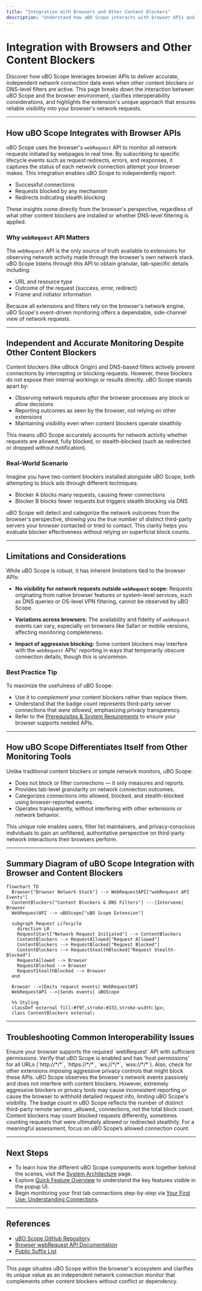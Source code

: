 ```yaml
---
title: "Integration with Browsers and Other Content Blockers"
description: "Understand how uBO Scope interacts with browser APIs and why its approach delivers independent, accurate network monitoring even when other content blockers or DNS-level filters are in use. Learn about limitations and interoperability considerations."
---
```


# Integration with Browsers and Other Content Blockers

Discover how uBO Scope leverages browser APIs to deliver accurate, independent network connection data even when other content blockers or DNS-level filters are active. This page breaks down the interaction between uBO Scope and the browser environment, clarifies interoperability considerations, and highlights the extension's unique approach that ensures reliable visibility into your browser's network requests.

---

## How uBO Scope Integrates with Browser APIs

uBO Scope uses the browser's `webRequest` API to monitor all network requests initiated by webpages in real time. By subscribing to specific lifecycle events such as request redirects, errors, and responses, it captures the status of each network connection attempt your browser makes. This integration enables uBO Scope to independently report:

- Successful connections
- Requests blocked by any mechanism
- Redirects indicating stealth blocking

These insights come directly from the browser's perspective, regardless of what other content blockers are installed or whether DNS-level filtering is applied.

### Why `webRequest` API Matters

The `webRequest` API is the only source of truth available to extensions for observing network activity made through the browser's own network stack. uBO Scope listens through this API to obtain granular, tab-specific details including:

- URL and resource type
- Outcome of the request (success, error, redirect)
- Frame and initiator information

Because all extensions and filters rely on the browser's network engine, uBO Scope's event-driven monitoring offers a dependable, side-channel view of network requests.

---

## Independent and Accurate Monitoring Despite Other Content Blockers

Content blockers (like uBlock Origin) and DNS-based filters actively prevent connections by intercepting or blocking requests. However, these blockers do not expose their internal workings or results directly. uBO Scope stands apart by:

- Observing network requests _after_ the browser processes any block or allow decisions
- Reporting outcomes as seen by the browser, not relying on other extensions
- Maintaining visibility even when content blockers operate stealthily

This means uBO Scope accurately accounts for network activity whether requests are allowed, fully blocked, or stealth-blocked (such as redirected or dropped without notification).

### Real-World Scenario

Imagine you have two content blockers installed alongside uBO Scope, both attempting to block ads through different techniques:

- Blocker A blocks many requests, causing fewer connections
- Blocker B blocks fewer requests but triggers stealth blocking via DNS

uBO Scope will detect and categorize the network outcomes from the browser's perspective, showing you the true number of distinct third-party servers your browser contacted or tried to contact. This clarity helps you evaluate blocker effectiveness without relying on superficial block counts.

---

## Limitations and Considerations

While uBO Scope is robust, it has inherent limitations tied to the browser APIs:

- **No visibility for network requests outside `webRequest` scope:**
  Requests originating from native browser features or system-level services, such as DNS queries or OS-level VPN filtering, cannot be observed by uBO Scope.

- **Variations across browsers:**
  The availability and fidelity of `webRequest` events can vary, especially on browsers like Safari or mobile versions, affecting monitoring completeness.

- **Impact of aggressive blocking:**
  Some content blockers may interfere with the `webRequest` APIs' reporting in ways that temporarily obscure connection details, though this is uncommon.

### Best Practice Tip

To maximize the usefulness of uBO Scope:

- Use it to _complement_ your content blockers rather than replace them.
- Understand that the badge count represents third-party server connections that _were allowed_, emphasizing privacy transparency.
- Refer to the [Prerequisites & System Requirements](../getting-started/installation-basics/prerequisites-system-requirements) to ensure your browser supports needed APIs.

---

## How uBO Scope Differentiates Itself from Other Monitoring Tools

Unlike traditional content blockers or simple network monitors, uBO Scope:

- Does not block or filter connections — it only measures and reports.
- Provides tab-level granularity on network connection outcomes.
- Categorizes connections into allowed, blocked, and stealth-blocked using browser-reported events.
- Operates transparently, without interfering with other extensions or network behavior.

This unique role enables users, filter list maintainers, and privacy-conscious individuals to gain an unfiltered, authoritative perspective on third-party network interactions their browsers perform.

---

## Summary Diagram of uBO Scope Integration with Browser and Content Blockers

```mermaid
flowchart TD
  Browser["Browser Network Stack"] --> WebRequestAPI["webRequest API Events"]
  ContentBlockers["Content Blockers & DNS Filters"] ---|Intervene| Browser
  WebRequestAPI --> uBOScope["uBO Scope Extension"]

  subgraph Request Lifecycle
    direction LR
    RequestStart["Network Request Initiated"] --> ContentBlockers
    ContentBlockers --> RequestAllowed["Request Allowed"]
    ContentBlockers --> RequestBlocked["Request Blocked"]
    ContentBlockers --> RequestStealthBlocked["Request Stealth-Blocked"]
    RequestAllowed --> Browser
    RequestBlocked --> Browser
    RequestStealthBlocked --> Browser
  end

  Browser -->|Emits request events| WebRequestAPI
  WebRequestAPI -->|Sends events| uBOScope

  %% Styling
  classDef external fill:#f9f,stroke:#333,stroke-width:1px;
  class ContentBlockers external;
```

---

## Troubleshooting Common Interoperability Issues

<AccordionGroup title="Troubleshooting Integration with Other Content Blockers">
<Accordion title="Why am I seeing no data or incomplete data in uBO Scope?">
Ensure your browser supports the required `webRequest` API with sufficient permissions. Verify that uBO Scope is enabled and has 'host permissions' for all URLs (`http://*/*`, `https://*/*`, `ws://*/*`, `wss://*/*`). Also, check for other extensions imposing aggressive privacy controls that might block these APIs.
</Accordion>
<Accordion title="Are there conflicts when using multiple blocking extensions?">
uBO Scope observes the browser's network events passively and does not interfere with content blockers. However, extremely aggressive blockers or privacy tools may cause inconsistent reporting or cause the browser to withhold detailed request info, limiting uBO Scope's visibility.
</Accordion>
<Accordion title="Why does uBO Scope's badge count differ from my content blocker’s block count?">
The badge count in uBO Scope reflects the number of distinct third-party remote servers _allowed_ connections, not the total block count. Content blockers may count blocked requests differently, sometimes counting requests that were ultimately allowed or redirected stealthily. For a meaningful assessment, focus on uBO Scope’s allowed connection count.
</Accordion>
</AccordionGroup>

---

## Next Steps

- To learn how the different uBO Scope components work together behind the scenes, visit the [System Architecture](./system-architecture) page.
- Explore [Quick Feature Overview](./feature-overview) to understand the key features visible in the popup UI.
- Begin monitoring your first tab connections step-by-step via [Your First Use: Understanding Connections](../../getting-started/first-use-config/getting-started-using).

---

## References

- [uBO Scope GitHub Repository](https://github.com/gorhill/uBO-Scope)
- [Browser webRequest API Documentation](https://developer.mozilla.org/en-US/docs/Mozilla/Add-ons/WebExtensions/API/webRequest)
- [Public Suffix List](https://publicsuffix.org/)

---

This page situates uBO Scope within the browser's ecosystem and clarifies its unique value as an independent network connection monitor that complements other content blockers without conflict or dependency.
